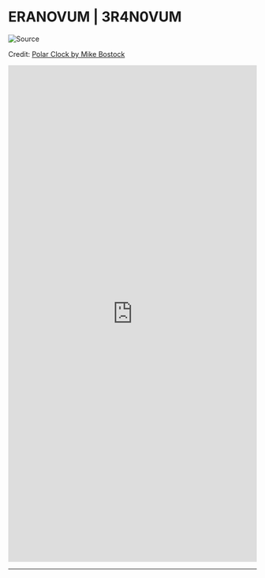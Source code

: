 
# ERANOVUM | 3R4N0VUM

<Bleed>![Source](../public/_assets/_cyberbroker-banner/cb-00000.png)</Bleed>

<div id="observablehq-chart-ac4ceca4"></div>
<p>Credit: <a href="https://observablehq.com/@mbostock/polar-clock">Polar Clock by Mike Bostock</a></p>

<iframe width="100%" height="1004.609375" frameborder="0"
  src="https://observablehq.com/embed/@mbostock/polar-clock?cells=chart"></iframe>

  ---